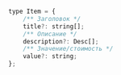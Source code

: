 
<Props of={Property} />

``` javascript

type Item = {
    /** Заголовок */
    title?: string[];
    /** Описание */
    description?: Desc[];
    /** Значение/стоимость */
    value?: string;
};

```
